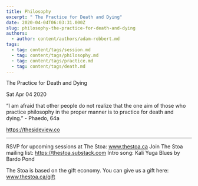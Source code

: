 ```yaml
---
title: Philosophy
excerpt: " The Practice for Death and Dying"
date: 2020-04-04T06:03:31.000Z
slug: philosophy-the-practice-for-death-and-dying
authors:
  - author: content/authors/adam-robbert.md
tags:
  - tag: content/tags/session.md
  - tag: content/tags/philosophy.md
  - tag: content/tags/practice.md
  - tag: content/tags/death.md
---
```




 The Practice for Death and Dying

Sat Apr 04 2020

“I am afraid that other people do not realize that the one aim of those who practice philosophy in the proper manner is to practice for death and dying.”  - Phaedo, 64a

https://thesideview.co

***

RSVP for upcoming sessions at The Stoa: www.thestoa.ca
Join The Stoa mailing list: https://thestoa.substack.com
Intro song: Kali Yuga Blues by Bardo Pond

The Stoa is based on the gift economy. You can give us a gift here: www.thestoa.ca/gift


